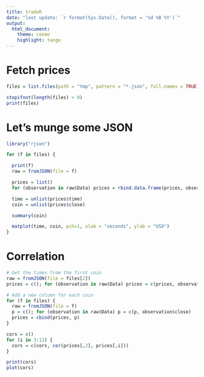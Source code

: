 ```yaml
---
title: tradeR
date: "last update: `r format(Sys.Date(), format = '%d %B %Y')`"
output:
  html_document:
    theme: cosmo
    highlight: tango
---
```


# Fetch prices
```r
files = list.files(path = "tmp", pattern = "*.json", full.names = TRUE)

stopifnot(length(files) > 0)
print(files)
```

# Let's munge some JSON
```r
library("rjson")

for (f in files) {

  print(f)
  raw = fromJSON(file = f)

  prices = list()
  for (observation in raw$Data) prices = rbind.data.frame(prices, observation)

  time = unlist(prices$time)
  coin = unlist(prices$close)

  summary(coin)

  matplot(time, coin, pch=1, xlab = "seconds", ylab = "USD")
}

```

# Correlation
```r
# Get the times from the first coin
raw = fromJSON(file = files[2])
prices = c(); for (observation in raw$Data) prices = c(prices, observation$time)

# Add a new column for each coin
for (f in files) {
  raw = fromJSON(file = f)
  p = c(); for (observation in raw$Data) p = c(p, observation$close)
  prices = cbind(prices, p)
}

cors = c()
for (i in 3:12) {
  cors = c(cors, cor(prices[,2], prices[,i]))
}

print(cors)
plot(cors)
```


